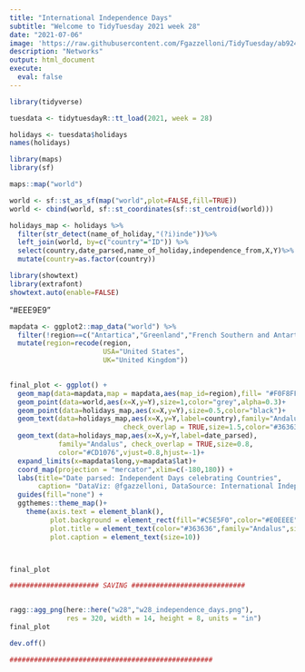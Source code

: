 ```yaml
---
title: "International Independence Days"
subtitle: "Welcome to TidyTuesday 2021 week 28"
date: "2021-07-06"
image: 'https://raw.githubusercontent.com/Fgazzelloni/TidyTuesday/ab924a20bbe270bab306f4b13df0daaa6e53ffeb/data/2021/w28_independence_days/w28_independence_days.png'
description: "Networks"
output: html_document
execute: 
  eval: false
---
```



```r
library(tidyverse)
```


```r
tuesdata <- tidytuesdayR::tt_load(2021, week = 28)

holidays <- tuesdata$holidays
names(holidays)
```


```r
library(maps)
library(sf)

maps::map("world")
```

```r
world <- sf::st_as_sf(map("world",plot=FALSE,fill=TRUE))
world <- cbind(world, sf::st_coordinates(sf::st_centroid(world)))
```

```r
holidays_map <- holidays %>%
  filter(str_detect(name_of_holiday,"(?i)inde"))%>%
  left_join(world, by=c("country"="ID")) %>%
  select(country,date_parsed,name_of_holiday,independence_from,X,Y)%>%
  mutate(country=as.factor(country))
```


```r
library(showtext)
library(extrafont)
showtext.auto(enable=FALSE)

```

"#EEE9E9" 


```r
mapdata <- ggplot2::map_data("world") %>%
  filter(!region==c("Antartica","Greenland","French Southern and Antartic Lands")) %>%
  mutate(region=recode(region, 
                       USA="United States",
                       UK="United Kingdom"))
           

final_plot <- ggplot() +
  geom_map(data=mapdata,map = mapdata,aes(map_id=region),fill= "#F0F8FF",color= "#FAEBD7")+
  geom_point(data=world,aes(x=X,y=Y),size=1,color="grey",alpha=0.3)+
  geom_point(data=holidays_map,aes(x=X,y=Y),size=0.5,color="black")+
  geom_text(data=holidays_map,aes(x=X,y=Y,label=country),family="Andalus",
                            check_overlap = TRUE,size=1.5,color="#363636",hjust=0,vjust=0)+ #
  geom_text(data=holidays_map,aes(x=X,y=Y,label=date_parsed),
            family="Andalus", check_overlap = TRUE,size=0.8,
            color="#CD1076",vjust=0.8,hjust=-1)+
  expand_limits(x=mapdata$long,y=mapdata$lat)+
  coord_map(projection = "mercator",xlim=c(-180,180)) +
  labs(title="Date parsed: Independent Days celebrating Countries",
       caption= "DataViz: @fgazzelloni, DataSource: International Independence Days,	Wikipedia,WorldAtlas.com - #TidyTuesday w28")+
  guides(fill="none") +
  ggthemes::theme_map()+
    theme(axis.text = element_blank(),
          plot.background = element_rect(fill="#C5E5F0",color="#E0EEEE"),
          plot.title = element_text(color="#363636",family="Andalus",size=18,face="bold"),
          plot.caption = element_text(size=10))



final_plot
```




```r
###################### SAVING ############################


ragg::agg_png(here::here("w28","w28_independence_days.png"),
              res = 320, width = 14, height = 8, units = "in")
final_plot

dev.off()

##################################################

```























